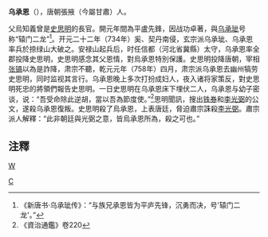 '''乌承恩'''（{{bd|?||?|}}），唐朝張掖（今屬甘肅）人。

父烏知義曾是[[史思明|史思明]]的長官。開元年間為平盧先鋒，因战功卓著，與[[乌承玼|乌承玼]]号称“辕门二龙”<ref>《新唐书·乌承玼传》：“与族兄承恩皆为平庐先锋，沉勇而决，号'辕门二龙'。”</ref>。开元二十二年（734年）奚、契丹南侵，玄宗派乌承玼、乌承恩率兵於捺绿山大破之。安禄山起兵后，时任信都（河北省冀縣）太守，乌承恩率全郡投降史思明，史思明感念其父恩情，對烏承恩特別保護。史思明投降唐朝，宰相[[张镐|张镐]]以為是詐降，肃宗不聽，乾元元年（758年）四月，肃宗派乌承恩去幽州犒劳史思明，同时监视其言行。乌承恩晚上多次打扮成妇人，夜入诸将家策反，對史思明死忠的將領們報告史思明。一日史思明在乌承恩床下埋伏二人，乌承恩与幼子密谈，说：“吾受命除此逆胡，當以吾為節度使。”<ref>《資治通鑑》卷220</ref>思明聞訊，搜出[[铁券|铁券]]和[[李光弼|李光弼]]的公文，遂殺乌承恩復叛。史思明殺了烏承恩，上表唐廷，脅迫肅宗誅殺[[李光弼|李光弼]]。肅宗派人解釋：“此非朝廷與光弼之意，皆烏承恩所為，殺之可也。”

==注釋==
{{reflist}}
[[category:唐朝軍事人物|W]]
[[Category:烏姓|C]]